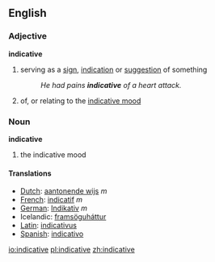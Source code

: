 ==English==
===Adjective===
'''indicative'''
# serving as a [[sign]], [[indication]] or [[suggestion]] of something
#:''He had pains '''indicative''' of a heart attack.''
#{{grammar}} of, or relating to the [[indicative mood]]

===Noun===
'''indicative'''
#{{grammar}} the indicative mood

====Translations====
*[[Dutch]]: [[aantonende wijs]] ''m''
*[[French]]: [[indicatif]] ''m''
*[[German]]: [[Indikativ]] ''m''
*Icelandic: [[framsöguháttur]] {{m}}
*[[Latin]]: [[indicativus]]
*[[Spanish]]: [[indicativo]]

[[io:indicative]]
[[pl:indicative]]
[[zh:indicative]]
